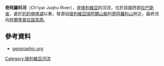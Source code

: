 '''奇阿羅科河'''（Ch'iyar Juqhu River），是[[玻利維亞|玻利維亞]]的河流，位於該國西部[[拉巴斯省_(玻利維亞)|拉巴斯省]]，處於[[的的喀喀湖|的的喀喀湖]]以東，發源自[[玻利維亞瑞阿爾山脈|玻利維亞瑞阿爾山脈]]的[[奇阿羅科山|奇阿羅科山]]附近，最終流向[[阿爾蒂普拉諾高原|阿爾蒂普拉諾高原]]。

==參考資料==
* [http://www.geographic.org/geographic_names/name.php?uni=-959840&fid=656&c=bolivia geographic.org]{{Wayback|url=http://www.geographic.org/geographic_names/name.php?uni=-959840&fid=656&c=bolivia |date=20140903121832 }}

{{Bolivia-geo-stub}}
[[Category:玻利維亞河流|Category:玻利維亞河流]]